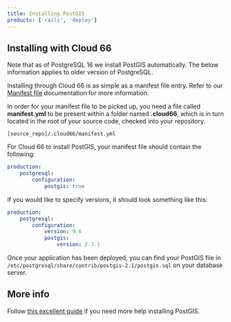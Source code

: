 ```yaml
---
title: Installing PostGIS
products: ['rails', 'deploy']
---
```


## Installing with Cloud 66

Note that as of PostgreSQL 16 we install PostGIS automatically. The below information applies to older version of PostgreSQL.

Installing through Cloud 66 is as simple as a manifest file entry. Refer to our [Manifest file](/:product/:version?/manifest/building-a-manifest-file#manifest-tutorial) documentation for more information.

In order for your manifest file to be picked up, you need a file called **manifest.yml** to be present within a folder named **.cloud66**, which is in turn located in the root of your source code, checked into your repository.

```shell
[source_repo]/.cloud66/manifest.yml
```

For Cloud 66 to install PostGIS, your manifest file should contain the following:

```yaml
production:
    postgresql:
        configuration:
            postgis: true
```

If you would like to specify versions, it should look something like this:

```yaml
production:
    postgresql:
        configuration:
        	version: 9.6
            postgis:
                version: 2.3.1
```

Once your application has been deployed, you can find your PostGIS file in `/etc/postgresql/share/contrib/postgis-2.1/postgis.sql` on your database server.

## More info

Follow [this excellent guide](https://trac.osgeo.org/postgis/wiki/UsersWikiPostGIS23UbuntuPGSQL96Apt) if you need more help installing PostGIS. 
